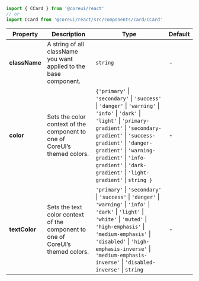 
```jsx
import { CCard } from '@coreui/react'
// or
import CCard from '@coreui/react/src/components/card/CCard'
```

| Property | Description | Type | Default |
| --- | --- | --- | --- |
| **className** | A string of all className you want applied to the base component. | `string` | - |
| **color** | Sets the color context of the component to one of CoreUI’s themed colors. | `{'primary'` \| `'secondary'` \| `'success'` \| `'danger'` \| `'warning'` \| `'info'` \| `'dark'` \| `'light'` \| `'primary-gradient'` \| `'secondary-gradient'` \| `'success-gradient'` \| `'danger-gradient'` \| `'warning-gradient'` \| `'info-gradient'` \| `'dark-gradient'` \| `'light-gradient'` \| `string }` | - |
| **textColor** | Sets the text color context of the component to one of CoreUI’s themed colors. | `'primary'` \| `'secondary'` \| `'success'` \| `'danger'` \| `'warning'` \| `'info'` \| `'dark'` \| `'light'` \| `'white'` \| `'muted'` \| `'high-emphasis'` \| `'medium-emphasis'` \| `'disabled'` \| `'high-emphasis-inverse'` \| `'medium-emphasis-inverse'` \| `'disabled-inverse'` \| `string` | - |
